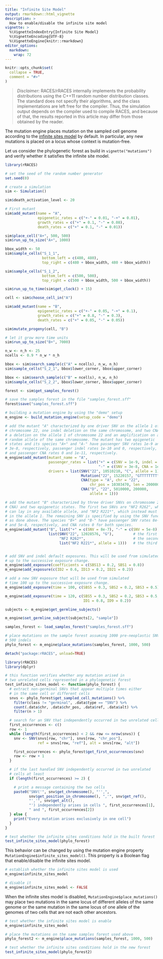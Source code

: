 ```yaml
---
title: "Infinite Site Model"
output: rmarkdown::html_vignette
description: >
  How to enable/disable the infinite site model
vignette: >
  %\VignetteIndexEntry{Infinite Site Model}
  %\VignetteEncoding{UTF-8}
  %\VignetteEngine{knitr::rmarkdown}
editor_options:
  markdown:
    wrap: 72
---
```


```r
knitr::opts_chunk$set(
  collapse = TRUE,
  comment = "#>"
)
```

> *Disclaimer:* RACES/rRACES internally implements the
> probability distributions using the C++11 random number
> distribution classes. The standard does not specify their
> algorithms, and the class implementations are left free
> for the compiler. Thus, the simulation output depends on
> the compiler used to compile RACES, and because of that,
> the results reported in this article may differ from
> those obtained by the reader.

The mutation engine places mutation on the sampled cell genome according to the
[infinite sites model](https://en.wikipedia.org/wiki/Infinite_sites_model) by default.
In particular, any new mutations is placed on a locus whose context is mutation-free.

Let us consider the phylogenetic forest as build in `vignette("mutations")` and verify
whether it satisfies the infinite site model.


```r
library(rRACES)

# set the seed of the random number generator
set.seed(0)

# create a simulation
sim <- Simulation()

sim$death_activation_level <- 20

# First mutant
sim$add_mutant(name = "A",
               epigenetic_rates = c("+-" = 0.01, "-+" = 0.01),
               growth_rates = c("+" = 0.1, "-" = 0.08),
               death_rates = c("+" = 0.1, "-" = 0.01))

sim$place_cell("A+", 500, 500)
sim$run_up_to_size("A+", 1000)

bbox_width <- 50
sim$sample_cells("S_1_1",
                 bottom_left = c(480, 480),
                 top_right = c(480 + bbox_width, 480 + bbox_width))

sim$sample_cells("S_1_2",
                 bottom_left = c(500, 500),
                 top_right = c(500 + bbox_width, 500 + bbox_width))

sim$run_up_to_time(sim$get_clock() + 15)

cell <- sim$choose_cell_in("A")

sim$add_mutant(name = "B",
               epigenetic_rates = c("+-" = 0.05, "-+" = 0.1),
               growth_rates = c("+" = 0.8, "-" = 0.3),
               death_rates = c("+" = 0.05, "-" = 0.05))

sim$mutate_progeny(cell, "B")

# let it grow more time units
sim$run_up_to_size("B+", 7000)

n_w <- n_h <- 25
ncells <- 0.9 * n_w * n_h

bbox <- sim$search_sample(c("A" = ncells), n_w, n_h)
sim$sample_cells("S_2_1", bbox$lower_corner, bbox$upper_corner)

bbox <- sim$search_sample(c("B" = ncells), n_w, n_h)
sim$sample_cells("S_2_2", bbox$lower_corner, bbox$upper_corner)

forest <- sim$get_samples_forest()

# save the samples forest in the file "samples_forest.sff"
forest$save("samples_forest.sff")

# building a mutation engine by using the "demo" setup
m_engine <- build_mutation_engine(setup_code = "demo")

# add the mutant "A" characterized by one driver SNV on the allele 1 of
# chromosome 22, one indel deletion on the same chromosome, and two CNAs:
# a deletion on the allele 1 of chromosome 22 and an amplification on a
# random allele of the same chromosome. The mutant has two epigenetic
# states and its species "A+" and "A-" have passenger SNV rates 1e-9 and
# 3e-8, respectively, passenger indel rates 1e-10 and 0, respectively,
# and passenger CNA rates 0 and 1e-11, respectively.
m_engine$add_mutant(mutant_name = "A",
                    passenger_rates = list("+" = c(SNV = 1e-9, indel = 1e-8),
                                           "-" = c(SNV = 3e-8, CNA = 1e-11)),
                    drivers = list(SNV("22", 10510210, "C", allele = 1),
                                   Mutation("22", 15220157, "GTTTTTTTT", "G"),
                                   CNA(type = "A", chr = "22",
                                       chr_pos = 10303470, len = 200000),
                                   CNA("D", "22", 5010000, 200000,
                                       allele = 1)))

# add the mutant "B" characterized by three driver SNVs on chromosome 22 (no
# CNA) and two epigenetic states. The first two SNVs are "NF2 R262", which
# can lay in any available allele, and "NF2 R221*", which instead must lay
# in the allele 1. The remaining SNV is specified by using the SNV function
# as done above. The species "B+" and "B-" have passenger SNV rates 8e-7
# and 5e-8, respectively, and CNA rates 0 for both species.
m_engine$add_mutant("B", list("+" = c(SNV = 8e-7), "-" = c(SNV = 5e-8)),
                    list(SNV("22", 12028576, "G"),         # the first SNV
                         "NF2 R262*",                      # the second SNV
                         list("NF2 R221*", allele = 1)))   # the third SNV


# add SNV and indel default exposures. This will be used from simulated time 0
# up to the successive exposure change.
m_engine$add_exposure(coefficients = c(SBS13 = 0.2, SBS1 = 0.8))
m_engine$add_exposure(c(ID2 = 0.6, ID13 = 0.2, ID21 = 0.2))

# add a new SNV exposure that will be used from simulated
# time 100 up to the successive exposure change.
m_engine$add_exposure(time = 100, c(SBS5 = 0.3, SBS2 = 0.2, SBS3 = 0.5))

m_engine$add_exposure(time = 120, c(SBS5 = 0.3, SBS2 = 0.2, SBS3 = 0.5,
                                    ID1 = 0.8, ID9 = 0.2))

subjects <- m_engine$get_germline_subjects()

m_engine$set_germline_subject(subjects[2, "sample"])

samples_forest <- load_samples_forest("samples_forest.sff")

# place mutations on the sample forest assuming 1000 pre-neoplastic SNVs and
# 500 indels
phylo_forest <- m_engine$place_mutations(samples_forest, 1000, 500)

detach("package:rRACES", unload=TRUE)
```

```r
library(rRACES)
library(dplyr)

# this function verifies whether any mutation arised in
# two unrelated cells represented in a phylogenetic forest
test_infinite_sites_model <- function(phylo_forest) {
  # extract non-germinal SNVs that appear multiple times either
  # in the same cell or different cells
  snvs <- phylo_forest$get_sampled_cell_mutations() %>%
    filter(class != "germinal", .data$type == "SNV") %>%
    count(.data$chr, .data$chr_pos, .data$ref, .data$alt) %>%
    filter(n > 1)

  # search for an SNV that independently occurred in two unrelated cells
  first_occurrences <- c()
  row <- 1
  while (length(first_occurrences) < 2 && row <= nrow(snvs)) {
    snv <- SNV(snvs[row, "chr"], snvs[row, "chr_pos"],
               ref = snvs[row, "ref"], alt = snvs[row, "alt"])

    first_occurrences <- phylo_forest$get_first_occurrences(snv)
    row <- row + 1
  }

  # if the last handled SNV independently occurred in two unrelated
  # cells at least
  if (length(first_occurrences) >= 2) {

    # print a message containing the two cells
    paste0("SNV('", snv$get_chromosome(), "'',",
           snv$get_position_in_chromosome(), ",'", snv$get_ref(),
           "','", snv$get_alt(),
           "') independently arises in cells ", first_occurrences[1],
           " and ", first_occurrences[2])
  } else {
    print("Every mutation arises exclusively in one cell")
  }
}

# test whether the infinite sites conditions hold in the built forest
test_infinite_sites_model(phylo_forest)
```

This behavior can be changed by using the mutation engine property
`MutationEngine$infinite_sites_model()`. This property is a Boolean flag
that enable/disable the infinite sites model.

```r
# establish whether the infinite sites model is used
m_engine$infinite_sites_model

# disable it
m_engine$infinite_sites_model <- FALSE
```

When the infinite sites model is disabled,
`MutationEngine$place_mutations()` may place two mutations
in the same locus of different alleles of the same genome
or the same mutation in the same locus of one allele
of the genomes of two cells that are not each other ancestors.

```r
# test whether the infinite sites model is enable
m_engine$infinite_sites_model

# place the mutations on the same samples forest used above
phylo_forest2 <- m_engine$place_mutations(samples_forest, 1000, 500)

# test whether the infinite sites conditions hold in the new forest
test_infinite_sites_model(phylo_forest2)
```


